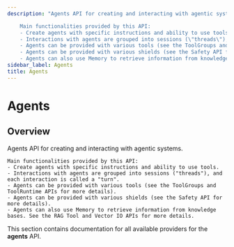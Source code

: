 ```yaml
---
description: "Agents API for creating and interacting with agentic systems.

    Main functionalities provided by this API:
    - Create agents with specific instructions and ability to use tools.
    - Interactions with agents are grouped into sessions (\"threads\"), and each interaction is called a \"turn\".
    - Agents can be provided with various tools (see the ToolGroups and ToolRuntime APIs for more details).
    - Agents can be provided with various shields (see the Safety API for more details).
    - Agents can also use Memory to retrieve information from knowledge bases. See the RAG Tool and Vector IO APIs for more details."
sidebar_label: Agents
title: Agents
---
```


# Agents

## Overview

Agents API for creating and interacting with agentic systems.

    Main functionalities provided by this API:
    - Create agents with specific instructions and ability to use tools.
    - Interactions with agents are grouped into sessions ("threads"), and each interaction is called a "turn".
    - Agents can be provided with various tools (see the ToolGroups and ToolRuntime APIs for more details).
    - Agents can be provided with various shields (see the Safety API for more details).
    - Agents can also use Memory to retrieve information from knowledge bases. See the RAG Tool and Vector IO APIs for more details.

This section contains documentation for all available providers for the **agents** API.
